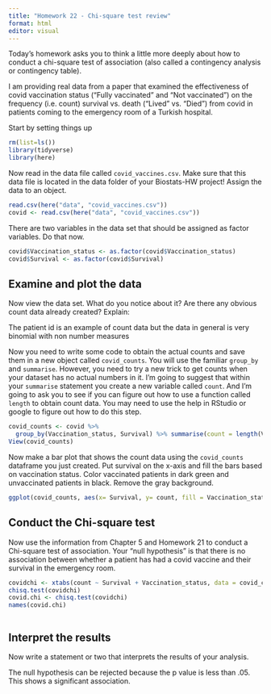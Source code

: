 ```yaml
---
title: "Homework 22 - Chi-square test review"
format: html
editor: visual
---
```


Today's homework asks you to think a little more deeply about how to conduct a chi-square test of association (also called a contingency analysis or contingency table).

I am providing real data from a paper that examined the effectiveness of covid vaccination status ("Fully vaccinated" and "Not vaccinated") on the frequency (i.e. count) survival vs. death ("Lived" vs. "Died") from covid in patients coming to the emergency room of a Turkish hospital.

Start by setting things up

```r
rm(list=ls())
library(tidyverse)
library(here)
```

Now read in the data file called `covid_vaccines.csv`. Make sure that this data file is located in the data folder of your Biostats-HW project! Assign the data to an object.

```r
read.csv(here("data", "covid_vaccines.csv"))
covid <- read.csv(here("data", "covid_vaccines.csv"))
```

There are two variables in the data set that should be assigned as factor variables. Do that now.

```r
covid$Vaccination_status <- as.factor(covid$Vaccination_status)
covid$Survival <- as.factor(covid$Survival)
```

## Examine and plot the data

Now view the data set. What do you notice about it? Are there any obvious count data already created? Explain:

The patient id is an example of count data but the data in general is very binomial with non number measures

Now you need to write some code to obtain the actual counts and save them in a new object called `covid_counts`. You will use the familiar `group_by` and `summarise`. However, you need to try a new trick to get counts when your dataset has no actual numbers in it. I'm going to suggest that within your `summarise` statement you create a new variable called `count`. And I'm going to ask you to see if you can figure out how to use a function called `length` to obtain count data. You may need to use the help in RStudio or google to figure out how to do this step.

```r
covid_counts <- covid %>% 
  group_by(Vaccination_status, Survival) %>% summarise(count = length(Vaccination_status == "Fully vaccinated"))
View(covid_counts)

```

Now make a bar plot that shows the count data using the `covid_counts` dataframe you just created. Put survival on the x-axis and fill the bars based on vaccination status. Color vaccinated patients in dark green and unvaccinated patients in black. Remove the gray background.

```r
ggplot(covid_counts, aes(x= Survival, y= count, fill = Vaccination_status)) + geom_bar(stat = 'identity', position = 'dodge') + scale_fill_manual(values= c("Fully vaccinated" = "darkgreen", "Not vaccinated" = "black"))
```

## Conduct the Chi-square test

Now use the information from Chapter 5 and Homework 21 to conduct a Chi-square test of association. Your "null hypothesis" is that there is no association between whether a patient has had a covid vaccine and their survival in the emergency room.

```r
covidchi <- xtabs(count ~ Survival + Vaccination_status, data = covid_counts)
chisq.test(covidchi)
covid.chi <- chisq.test(covidchi)
names(covid.chi)
```

```r

```

## Interpret the results

Now write a statement or two that interprets the results of your analysis.

The null hypothesis can be rejected because the p value is less than .05. This shows a significant association.
